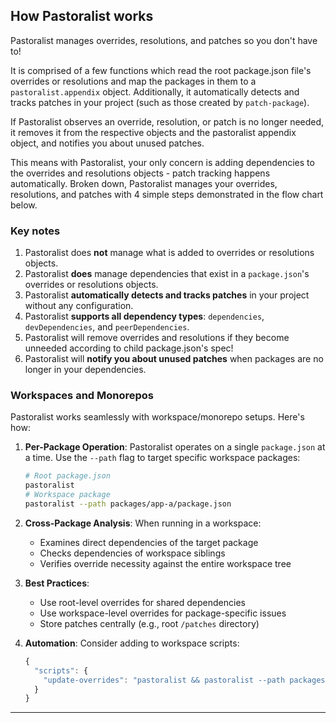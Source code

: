 
<section>

## How Pastoralist works

Pastoralist manages overrides, resolutions, and patches so you don't have to!

It is comprised of a few functions which read the root package.json file's overrides or resolutions and map the packages in them to a `pastoralist.appendix` object. Additionally, it automatically detects and tracks patches in your project (such as those created by `patch-package`).

If Pastoralist observes an override, resolution, or patch is no longer needed, it removes it from the respective objects and the pastoralist appendix object, and notifies you about unused patches.

This means with Pastoralist, your only concern is adding dependencies to the overrides and resolutions objects - patch tracking happens automatically.
Broken down, Pastoralist manages your overrides, resolutions, and patches with 4 simple steps demonstrated in the flow chart below.

<ReviewFlow />

### Key notes

1. Pastoralist does **not** manage what is added to overrides or resolutions objects.
2. Pastoralist **does** manage dependencies that exist in a `package.json`'s overrides or resolutions objects.
3. Pastoralist **automatically detects and tracks patches** in your project without any configuration.
4. Pastoralist **supports all dependency types**: `dependencies`, `devDependencies`, and `peerDependencies`.
5. Pastoralist will remove overrides and resolutions if they become unneeded according to child package.json's spec!
6. Pastoralist will **notify you about unused patches** when packages are no longer in your dependencies.

### Workspaces and Monorepos

Pastoralist works seamlessly with workspace/monorepo setups. Here's how:

1. **Per-Package Operation**: Pastoralist operates on a single `package.json` at a time. Use the `--path` flag to target specific workspace packages:
   ```bash
   # Root package.json
   pastoralist
   # Workspace package
   pastoralist --path packages/app-a/package.json
   ```

2. **Cross-Package Analysis**: When running in a workspace:
   - Examines direct dependencies of the target package
   - Checks dependencies of workspace siblings
   - Verifies override necessity against the entire workspace tree

3. **Best Practices**:
   - Use root-level overrides for shared dependencies
   - Use workspace-level overrides for package-specific issues
   - Store patches centrally (e.g., root `/patches` directory)

4. **Automation**: Consider adding to workspace scripts:
   ```js
   {
     "scripts": {
       "update-overrides": "pastoralist && pastoralist --path packages/app-a/package.json"
     }
   }
   ```

---

</section>
